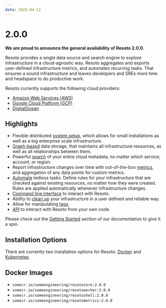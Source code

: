 ```yaml
---
date: 2022-04-12
---
```


# 2.0.0

**We are proud to announce the general availability of Resoto 2.0.0.**

Resoto provides a single data source and search engine to explore infrastructure in a cloud-agnostic way. Resoto aggregates and exports user-defined infrastructure metrics, and automates recurring tasks. That ensures a sound infrastructure and leaves developers and SREs more time and headspace to do productive work.

Resoto currently supports the following cloud providers:

- [Amazon Web Services (AWS)](/docs/reference/unified-data-model/aws)
- [Google Cloud Platform (GCP)](/docs/reference/unified-data-model/google-cloud)
- [DigitalOcean](/docs/reference/unified-data-model/digitalocean)

## Highlights

- Flexible distributed [system setup](/docs/reference/components), which allows for small installations as well as a big enterprise scale infrastructure.
- [Graph-based](/docs/concepts/asset-inventory-graph) data storage, that maintains all infrastructure resources, as well as all relationships between them.
- Powerful [search](/docs/reference/search) of your entire cloud metadata, no matter which service, account, or region.
- Report infrastructure changes over time with out-of-the-box [metrics](https://github.com/someengineering/resoto/tree/main/resotometrics), and aggregation of any data points for custom metrics.
- [Automate](/docs/concepts/automation) tedious tasks. Define rules for your infrastructure that are checked against existing resources, no matter how they were created. Rules are applied automatically whenever infrastructure changes.
- [Command line interface](/docs/reference/cli) to interact with Resoto.
- Ability to [clean up](/docs/concepts/resource-management/cleanup) your infrastructure in a user defined and reliable way.
- Allow for manipulating [tags](/docs/concepts/resource-management/tagging).
- [API](/docs/reference/api) to interact with Resoto from your own code.

Please check out the [Getting Started](/docs/getting-started) section of our documentation to give it a spin.

## Installation Options

There are currently two installation options for Resoto: [Docker](/docs/getting-started/install-resoto/docker) and [Kubernetes](/docs/getting-started/install-resoto/kubernetes).

<!--truncate-->

## Docker Images

- `somecr.io/someengineering/resotocore:2.0.0`
- `somecr.io/someengineering/resotoworker:2.0.0`
- `somecr.io/someengineering/resotoshell:2.0.0`
- `somecr.io/someengineering/resotometrics:2.0.0`
